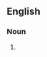 {{also|strikebreaking|strike breaking}}

==English==

===Noun===
{{en-noun|head=[[strike]]-[[breaking]]|-}}

# {{alternative spelling of|en|strikebreaking}}